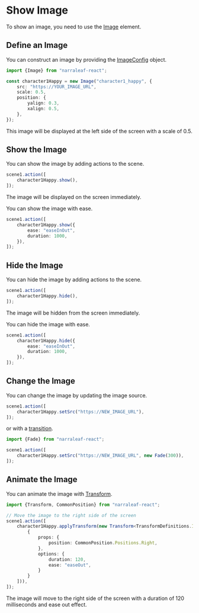 # Show Image

To show an image, you need to use the [Image](../core/elements/image) element.

## Define an Image

You can construct an image by providing the [ImageConfig](../core/types/ImageConfig) object.

```typescript
import {Image} from "narraleaf-react";

const character1Happy = new Image("character1_happy", {
    src: "https://YOUR_IMAGE_URL",
    scale: 0.5,
    position: {
        yalign: 0.3,
        xalign: 0.5,
    },
});
```

This image will be displayed at the left side of the screen with a scale of 0.5.

## Show the Image

You can show the image by adding actions to the scene.

```typescript
scene1.action([
    character1Happy.show(),
]);
```

The image will be displayed on the screen immediately.

You can show the image with ease. 

```typescript
scene1.action([
    character1Happy.show({
        ease: "easeInOut",
        duration: 1000,
    }),
]);
```

## Hide the Image

You can hide the image by adding actions to the scene.

```typescript
scene1.action([
    character1Happy.hide(),
]);
```

The image will be hidden from the screen immediately.

You can hide the image with ease. 

```typescript
scene1.action([
    character1Happy.hide({
        ease: "easeInOut",
        duration: 1000,
    }),
]);
```

## Change the Image

You can change the image by updating the image source.

```typescript
scene1.action([
    character1Happy.setSrc("https://NEW_IMAGE_URL"),
]);
```

or with a [transition](../core/animation/transition).

```typescript
import {Fade} from "narraleaf-react";

scene1.action([
    character1Happy.setSrc("https://NEW_IMAGE_URL", new Fade(300)),
]);
```

## Animate the Image

You can animate the image with [Transform](../core/animation/transform).

```typescript
import {Transform, CommonPosition} from "narraleaf-react";

// Move the image to the right side of the screen
scene1.action([
    character1Happy.applyTransform(new Transform<TransformDefinitions.ImageTransformProps>([
        {
            props: {
                position: CommonPosition.Positions.Right,
            },
            options: {
                duration: 120,
                ease: "easeOut",
            }
        }
    ])),
]);
```

The image will move to the right side of the screen with a duration of 120 milliseconds and ease out effect.

